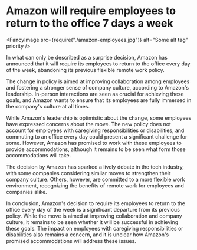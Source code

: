 # Amazon will require employees to return to the office 7 days a week

<Metadata dateIso8601="2023-02-20T22:11:52.173Z" />

<FancyImage
  src={require("./amazon-employees.jpg")}
  alt="Some alt tag"
  priority
/>

In what can only be described as a surprise decision, Amazon has announced that it will require its employees to return to the office every day of the week, abandoning its previous flexible remote work policy.

The change in policy is aimed at improving collaboration among employees and fostering a stronger sense of company culture, according to Amazon's leadership. In-person interactions are seen as crucial for achieving these goals, and Amazon wants to ensure that its employees are fully immersed in the company's culture at all times.

While Amazon's leadership is optimistic about the change, some employees have expressed concerns about the move. The new policy does not account for employees with caregiving responsibilities or disabilities, and commuting to an office every day could present a significant challenge for some. However, Amazon has promised to work with these employees to provide accommodations, although it remains to be seen what form those accommodations will take.

The decision by Amazon has sparked a lively debate in the tech industry, with some companies considering similar moves to strengthen their company culture. Others, however, are committed to a more flexible work environment, recognizing the benefits of remote work for employees and companies alike.

In conclusion, Amazon's decision to require its employees to return to the office every day of the week is a significant departure from its previous policy. While the move is aimed at improving collaboration and company culture, it remains to be seen whether it will be successful in achieving these goals. The impact on employees with caregiving responsibilities or disabilities also remains a concern, and it is unclear how Amazon's promised accommodations will address these issues.
